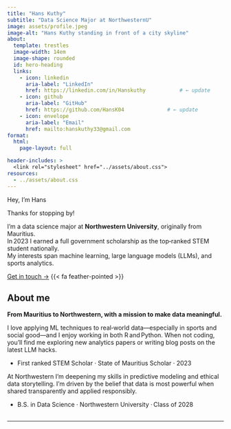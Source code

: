 ```yaml
---
title: "Hans Kuthy"
subtitle: "Data Science Major at NorthwesternU"
image: assets/profile.jpeg
image-alt: "Hans Kuthy standing in front of a city skyline"
about:
  template: trestles
  image-width: 14em
  image-shape: rounded
  id: hero-heading
  links:
    - icon: linkedin
      aria-label: "LinkedIn"
      href: https://linkedin.com/in/Hanskuthy           # ← update
    - icon: github
      aria-label: "GitHub"
      href: https://github.com/HansK04              # ← update
    - icon: envelope
      aria-label: "Email"
      href: mailto:hanskuthy33@gmail.com    
format:
  html:
    page-layout: full

header-includes: >
  <link rel="stylesheet" href="../assets/about.css">
resources:
  - ../assets/about.css
---
```


::: {#hero-heading}
::: h1
Hey, I'm Hans
:::

Thanks for stopping by!

I'm a data science major at **Northwestern University**, originally from Mauritius.\
In 2023 I earned a full government scholarship as the top‑ranked STEM student nationally.\
My interests span machine learning, large language models (LLMs), and sports analytics.

[Get in touch →](mailto:hanskuthy33@gmail.com) {{< fa feather-pointed >}}
:::

## About me

::: grid
::: {#about-me-1 .g-col-6}
**From Mauritius to Northwestern, with a mission to make data meaningful.**

I love applying ML techniques to real‑world data---especially in sports and social good---and I enjoy working in both R and Python. When not coding, you'll find me exploring new analytics papers or writing blog posts on the latest LLM hacks.

<ul class="fa-ul">

<li><i class="fa-solid fa-award"></i>First ranked STEM Scholar · State of Mauritius Scholar · 2023</li>

</ul>
:::

::: {#about-me-2 .g-col-6}
At Northwestern I'm deepening my skills in predictive modeling and ethical data storytelling. I'm driven by the belief that data is most powerful when shared transparently and applied responsibly.

<ul class="fa-ul">

<li><i class="fa-solid fa-graduation-cap"></i>B.S. in Data Science · Northwestern University · Class of 2028</li>

</ul>
:::
:::

## <!-- end grid -->

---
